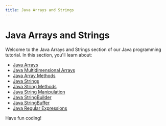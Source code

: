 ```yaml
---
title: Java Arrays and Strings
---
```


# Java Arrays and Strings

Welcome to the Java Arrays and Strings section of our Java programming tutorial. In this section, you'll learn about:

- [Java Arrays](./0-java-arrays.mdx)
- [Java Multidimensional Arrays](./1-java-multidimensional-arrays.mdx)
- [Java Array Methods](./2-java-array-methods.mdx)
- [Java Strings](./3-java-strings.mdx)
- [Java String Methods](./4-java-string-methods.mdx)
- [Java String Manipulation](./5-java-string-manipulation.mdx)
- [Java StringBuilder](./6-java-stringbuilder.mdx)
- [Java StringBuffer](./7-java-stringbuffer.mdx)
- [Java Regular Expressions](./8-java-regular-expressions.mdx)

Have fun coding!